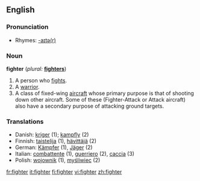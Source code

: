 ==English==

===Pronunciation===
*Rhymes: [[Rhymes:English:-aɪtə(r)|-aɪtə(r)]]

===Noun===
'''fighter'''  (''plural:'' '''[[fighters]]''')
# A person who [[fight]]s.
# A [[warrior]].
# A class of fixed-wing [[aircraft]] whose primary purpose is that of shooting down other aircraft.  Some of these (Fighter-Attack or Attack aircraft) also have a secondary purpose of attacking ground targets.

===Translations===
*Danish: [[kriger]] {{c}} (1); [[kampfly]] {{n}} (2)
*Finnish: [[taistelija]] (1), [[hävittäjä]] (2)
*German: [[Kämpfer]] {{m}} (1), [[Jäger]] {{m}} (2)
*Italian: [[combattente]] {{mf}} (1), [[guerriero]] {{m}} (2), [[caccia]] {{m}} (3)
*Polish: [[wojownik]] {{m}} (1), [[myśliwiec]] {{m}} (2)

[[fr:fighter]]
[[it:fighter]]
[[fi:fighter]]
[[vi:fighter]]
[[zh:fighter]]